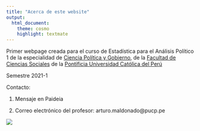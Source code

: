 ```yaml
---
title: "Acerca de este website"
output:
  html_document:
    theme: cosmo
    highlight: textmate
---
```


Primer webpage creada para el curso de Estadística para el Análisis Político 1 de la especialidad de [Ciencia Política y Gobierno](https://www.pucp.edu.pe/carrera/ciencia-politica-y-gobierno/), de la [Facultad de Ciencias Sociales](https://facultad.pucp.edu.pe/ciencias-sociales/) de la [Pontificia Universidad Católica del Perú](www.pucp.edu.pe)

Semestre 2021-1

Contacto:

1.  Mensaje en Paideia

2.  Correo electrónico del profesor: arturo.maldonado\@pucp.pe

![](pucp.jpeg)
